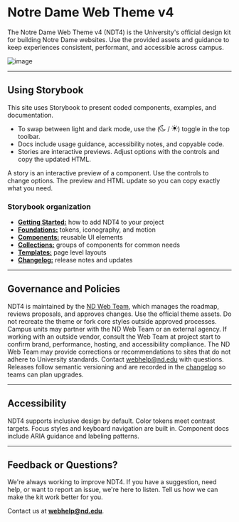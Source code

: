 
<Meta title="Introduction" />

# Notre Dame Web Theme v4

The Notre Dame Web Theme v4 (NDT4) is the University's official design kit for building Notre Dame websites. Use the provided assets and guidance to keep experiences consistent, performant, and accessible across campus.

![image](/images/ndt4-introduction.webp)

---

## Using Storybook

This site uses Storybook to present coded components, examples, and documentation.

- To swap between light and dark mode, use the (<svg width="14" height="14" viewBox="0 0 15 15" fill="none" xmlns="http://www.w3.org/2000/svg" aria-hidden="true"><g clipPath="url(#prefix__clip0_1107_3493)"><path fillRule="evenodd" clipRule="evenodd" d="M8.335.047l-.15-.015a7.499 7.499 0 106.14 10.577c.103-.229-.156-.447-.386-.346a5.393 5.393 0 01-.771.27A5.356 5.356 0 019.153.691C9.37.568 9.352.23 9.106.175a7.545 7.545 0 00-.77-.128zM6.977 1.092a6.427 6.427 0 005.336 10.671A6.427 6.427 0 116.977 1.092z" fill="currentColor"></path></g><defs><clipPath id="prefix__clip0_1107_3493"><path fill="#fff" transform="scale(1.07124)" d="M0 0h14.001v14.002H0z"></path></clipPath></defs></svg> / <svg width="14" height="14" viewBox="0 0 14 14" fill="none" xmlns="http://www.w3.org/2000/svg" aria-hidden="true"><g clipPath="url(#prefix__clip0_1107_3492)" fill="currentColor"><path d="M7.5.5a.5.5 0 00-1 0V2a.5.5 0 001 0V.5z"></path><path fillRule="evenodd" clipRule="evenodd" d="M7 10a3 3 0 100-6 3 3 0 000 6zm0-1a2 2 0 100-4 2 2 0 000 4z"></path><path d="M7 11.5a.5.5 0 01.5.5v1.5a.5.5 0 01-1 0V12a.5.5 0 01.5-.5zM11.5 7a.5.5 0 01.5-.5h1.5a.5.5 0 010 1H12a.5.5 0 01-.5-.5zM.5 6.5a.5.5 0 000 1H2a.5.5 0 000-1H.5zM3.818 10.182a.5.5 0 010 .707l-1.06 1.06a.5.5 0 11-.708-.706l1.06-1.06a.5.5 0 01.708 0zM11.95 2.757a.5.5 0 10-.707-.707l-1.061 1.061a.5.5 0 10.707.707l1.06-1.06zM10.182 10.182a.5.5 0 01.707 0l1.06 1.06a.5.5 0 11-.706.708l-1.061-1.06a.5.5 0 010-.708zM2.757 2.05a.5.5 0 10-.707.707l1.06 1.061a.5.5 0 00.708-.707l-1.06-1.06z"></path></g><defs><clipPath id="prefix__clip0_1107_3492"><path fill="#fff" d="M0 0h14v14H0z"></path></clipPath></defs></svg>) toggle in the top toolbar.
- Docs include usage guidance, accessibility notes, and copyable code.
- Stories are interactive previews. Adjust options with the controls and copy the updated HTML.

<div className="notice notice--primary"><div class="notice-content"><p className="mb-0">A story is an interactive preview of a component. Use the controls to change options. The preview and HTML update so you can copy exactly what you need.</p></div></div>

### Storybook organization

- **[Getting Started:](/docs/getting-started--docs)** how to add NDT4 to your project
- **[Foundations:](/docs/foundation-about-foundation--docs)** tokens, iconography, and motion
- **[Components:](/docs/components-about-components--docs)** reusable UI elements
- **[Collections:](/docs/collections-about-collections--docs)** groups of components for common needs
- **[Templates:](/docs/templates-home--docs)** page level layouts
- **[Changelog:](/docs/changelog-ndt4-changelog--docs)** release notes and updates

---

## Governance and Policies

NDT4 is maintained by the [ND Web Team](https://creative.nd.edu/web/), which manages the roadmap, reviews proposals, and approves changes. Use the official theme assets. Do not recreate the theme or fork core styles outside approved processes. Campus units may partner with the ND Web Team or an external agency. If working with an outside vendor, consult the Web Team at project start to confirm brand, performance, hosting, and accessibility compliance. The ND Web Team may provide corrections or recommendations to sites that do not adhere to University standards. Contact webhelp@nd.edu with questions. Releases follow semantic versioning and are recorded in the [changelog](/docs/changelog-ndt4-changelog--docs) so teams can plan upgrades.

---

## Accessibility

NDT4 supports inclusive design by default. Color tokens meet contrast targets. Focus styles and keyboard navigation are built in. Component docs include ARIA guidance and labeling patterns.

---

## Feedback or Questions?

We're always working to improve NDT4. If you have a suggestion, need help, or want to report an issue, we're here to listen. Tell us how we can make the kit work better for you.

Contact us at **webhelp@nd.edu**.